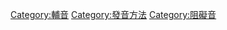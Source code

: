 {{Portal|語言學}}
{{Commonscat|Stop consonants}}
{{Catmain}}

[[Category:輔音|Category:輔音]]
[[Category:發音方法|Category:發音方法]]
[[Category:阻礙音|Category:阻礙音]]